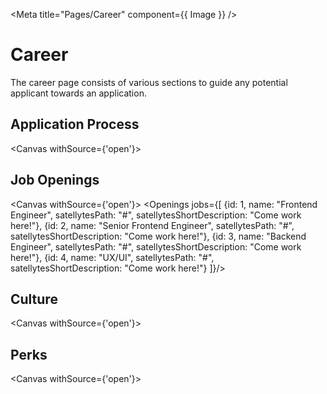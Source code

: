 
<Meta title="Pages/Career" component={{ Image }} />

# Career
The career page consists of various sections to guide any potential applicant towards an application.

## Application Process

<Canvas withSource={'open'}>
  <Story name="ApplicationProcess">
    <ApplicationProcess/>
  </Story>
</Canvas>

<ArgsTable of={ApplicationProcess}/>


## Job Openings
<Canvas withSource={'open'}>
  <Story name="Openings">
    <Openings jobs={[
      {id: 1, name: "Frontend Engineer", satellytesPath: "#", satellytesShortDescription: "Come work here!"},
      {id: 2, name: "Senior Frontend Engineer", satellytesPath: "#", satellytesShortDescription: "Come work here!"},
      {id: 3, name: "Backend Engineer", satellytesPath: "#", satellytesShortDescription: "Come work here!"},
      {id: 4, name: "UX/UI", satellytesPath: "#", satellytesShortDescription: "Come work here!"}
    ]}/>
  </Story>
</Canvas>

<ArgsTable of={Openings}/>

## Culture
<Canvas withSource={'open'}>
  <Story name="Culture">
    <Culture/>
  </Story>
</Canvas>


## Perks
<Canvas withSource={'open'}>
  <Story name="Perks">
    <Perks/>
  </Story>
</Canvas>

